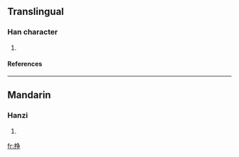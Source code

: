 ==Translingual==
===Han character===
{{Han char|rn=75|rad=木|as=08|sn=12|four=5205<sub>7</sub>|canj=木月尸木 (DBSD), 木弓尸木 (DNSD), X木弓尸木 (XDNSD)}}
# {{defn|Han|sort=木08}}
====References====
{{Han ref|kx=0533.210|dkj=14960|dj=0921.190|hdz=21235.020|uh=68E6|ud=26854|bh=D9D1|bd=55761}}

----
==Mandarin==
===Hanzi===
{{cmn-hanzi|pin=[[chēng]] ([[cheng1]])|wg=ch'eng<sup>1</sup>}}
# {{defn|Mandarin}}

[[fr:棦]]
